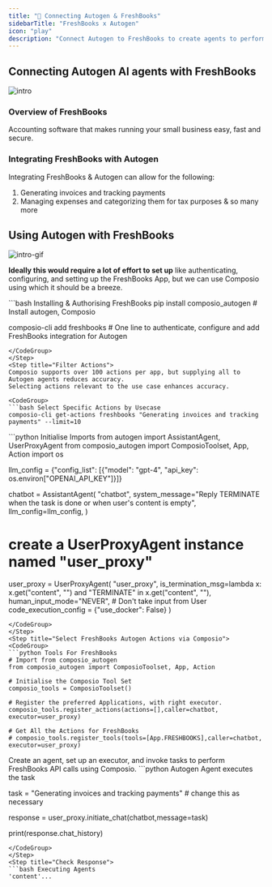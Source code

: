 ```yaml
---
title: "🚀 Connecting Autogen & FreshBooks"
sidebarTitle: "FreshBooks x Autogen"
icon: "play"
description: "Connect Autogen to FreshBooks to create agents to perform tasks using natural language"
---
```


## Connecting Autogen AI agents with FreshBooks
![intro](/media/intro.jpg)

### Overview of FreshBooks

Accounting software that makes running your small business easy, fast and secure.

### Integrating FreshBooks with Autogen

Integrating FreshBooks & Autogen can allow for the following:

1. Generating invoices and tracking payments
2. Managing expenses and categorizing them for tax purposes
& so many more

## Using Autogen with FreshBooks
![intro-gif](/media/intro.gif)
<Steps>
<Step title="Setting Up the Environment">

**Ideally this would require a lot of effort to set up** like authenticating, configuring, and setting up the FreshBooks App, but we can use Composio using which it should be a breeze.

<CodeGroup>
```bash Installing & Authorising FreshBooks
pip install composio_autogen # Install autogen, Composio 

composio-cli add freshbooks # One line to authenticate, configure and add FreshBooks integration for Autogen
```
</CodeGroup>
</Step>
<Step title="Filter Actions">
Composio supports over 100 actions per app, but supplying all to Autogen agents reduces accuracy.
Selecting actions relevant to the use case enhances accuracy.

<CodeGroup>
```bash Select Specific Actions by Usecase
composio-cli get-actions freshbooks "Generating invoices and tracking payments" --limit=10
```
</CodeGroup>

</Step>
<Step title="Import Base Packages">

<CodeGroup>
```python Initialise Imports
from autogen import AssistantAgent, UserProxyAgent
from composio_autogen import ComposioToolset, App, Action
import os

llm_config = {"config_list": [{"model": "gpt-4", "api_key": os.environ["OPENAI_API_KEY"]}]}

chatbot = AssistantAgent(
    "chatbot",
    system_message="Reply TERMINATE when the task is done or when user's content is empty",
    llm_config=llm_config,
)

# create a UserProxyAgent instance named "user_proxy"
user_proxy = UserProxyAgent(
    "user_proxy",
    is_termination_msg=lambda x: x.get("content", "") and "TERMINATE" in x.get("content", ""),
    human_input_mode="NEVER", # Don't take input from User
    code_execution_config = {"use_docker": False}
)
```
</CodeGroup>
</Step>
<Step title="Select FreshBooks Autogen Actions via Composio">
<CodeGroup>
```python Tools For FreshBooks
# Import from composio_autogen
from composio_autogen import ComposioToolset, App, Action

# Initialise the Composio Tool Set
composio_tools = ComposioToolset()

# Register the preferred Applications, with right executor. 
composio_tools.register_actions(actions=[],caller=chatbot, executor=user_proxy)

# Get All the Actions for FreshBooks
# composio_tools.register_tools(tools=[App.FRESHBOOKS],caller=chatbot, executor=user_proxy) 
```
</CodeGroup>
</Step>
<Step title="Execute the Agent">
Create an agent, set up an executor, and invoke tasks to perform FreshBooks API calls using Composio. 
<CodeGroup>
```python Autogen Agent executes the task

task = "Generating invoices and tracking payments" # change this as necessary

response = user_proxy.initiate_chat(chatbot,message=task)

print(response.chat_history)
```
</CodeGroup>
</Step>
<Step title="Check Response">
```bash Executing Agents
'content'...
```
</Step>
</Steps>
